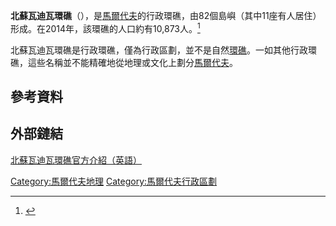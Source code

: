 {{Infobox settlement
|name                    = 北蘇瓦迪瓦環礁
|settlement_type         = 行政環礁
|image_skyline           = Gaafu Dhaalu Atoll.png
|imagesize               = 220px
|latd = 0 |latm = 43 |lats = 45 |latNS = N
|longd = 73 |longm = 19 |longs = 52 |longEW = E
|nickname                = 
|motto                   = 
|pushpin_map             = 
|pushpin_map1            = 
|pushpin_label_position  = 
|pushpin_map_alt         = 
|pushpin_mapsize         = 
|pushpin_map_caption     = 北蘇瓦迪瓦環礁在[[馬爾代夫|馬爾代夫]]的位置
|coor_pinpoint           = 
|coordinates_type        = 
|coordinates_display     = 
|coordinates_footnotes   = 
|subdivision_type        = 國家
|subdivision_name        = [[馬爾代夫|馬爾代夫]]
|subdivision_type1       = 治府
|subdivision_name1       = Vilingili
|leader_title1           = 
|leader_name1            = 
|population              = 10,873
|total_type              = 
|unit_pref               = 
|area_magnitude          = 
|area_footnotes          = 
|area_total_km2          = 6.76
|area_total_sq_mi        = 
|area_total_dunam        = 
|area_land_km2           = 
|area_land_sq_mi         = 
|area_water_km2          = 
|area_water_sq_mi        = 
|area_water_percent      = 
|timezone                 = [[馬爾代夫標準時間|馬爾代夫標準時間]]
|utc_offset               = +5
|timezone_DST             = 
|utc_offset_DST           = 
|postal_code_type        = 
|postal_code             = 
|area_code_type          = 
|area_code               = 
|website                 = 
|footnotes               = 
}}
'''北蘇瓦迪瓦環礁'''（{{lang-dv|ހުވަދުއަތޮޅު އުތުރުބުރި}}），是[[馬爾代夫|馬爾代夫]]的行政環礁，由82個島嶼（其中11座有人居住）形成。在2014年，該環礁的人口約有10,873人。<ref>{{Cite web |url=https://www.citypopulation.de/Maldives.html |title=存档副本 |accessdate=2017-01-01 |archive-date=2016-11-08 |archive-url=https://web.archive.org/web/20161108133517/https://www.citypopulation.de/Maldives.html |dead-url=no }}</ref>

北蘇瓦迪瓦環礁是行政環礁，僅為行政區劃，並不是自然[[環礁|環礁]]。一如其他行政環礁，這些名稱並不能精確地從地理或文化上劃分[[馬爾代夫|馬爾代夫]]。

== 參考資料==
{{reflist|30em}}

== 外部鏈結 ==
[http://www.atollsofmaldives.gov.mv/atolls/Gaafu_Dhaalu_Atoll 北蘇瓦迪瓦環礁官方介紹（英語）]{{Wayback|url=http://www.atollsofmaldives.gov.mv/atolls/Gaafu_Dhaalu_Atoll |date=20170101161904 }}
{{Maldives-geo-stub}}

{{馬爾代夫行政規劃|state=expanded}}

[[Category:馬爾代夫地理|Category:馬爾代夫地理]]
[[Category:馬爾代夫行政區劃|Category:馬爾代夫行政區劃]]